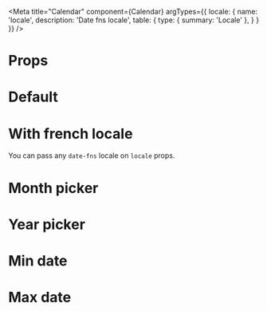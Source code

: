 

<Meta title="Calendar" component={Calendar} argTypes={{
  locale: {
    name: 'locale',
    description: 'Date fns locale',
    table: {
      type: { summary: 'Locale' },
    }
  }
}} />

# Props

<ArgsTable of="." />

# Default

<Canvas>
  <Story name="Default">
    <Calendar locale={enUS} className="story-calendar" />
  </Story>
</Canvas>

# With french locale

You can pass any `date-fns` locale on `locale` props.

<Canvas>
  <Story name="Locale">
    <Calendar locale={fr} className="story-calendar" />
  </Story>
</Canvas>

# Month picker

<Canvas>
  <Story name="Month">
    <Calendar locale={enUS} type="month" className="story-calendar" />
  </Story>
</Canvas>

# Year picker

<Canvas>
  <Story name="Year">
    <Calendar locale={enUS} type="year" className="story-calendar" />
  </Story>
</Canvas>

# Min date

<Canvas>
  <Story name="MinDate">
    <Calendar locale={enUS} minDate={new Date()} className="story-calendar" />
  </Story>
</Canvas>

# Max date

<Canvas>
  <Story name="MaxDate">
    <Calendar locale={enUS} maxDate={new Date()} className="story-calendar" />
  </Story>
</Canvas>
